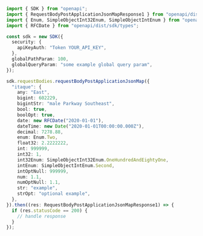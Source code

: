 ```typescript showLineNumbers copy filename="Request Body Post Application Json Map usage example"
import { SDK } from "openapi";
import { RequestBodyPostApplicationJsonMapResponse1 } from "openapi/dist/sdk/models/operations";
import { Enum, SimpleObjectInt32Enum, SimpleObjectIntEnum } from "openapi/dist/sdk/models/shared";
import { RFCDate } from "openapi/dist/sdk/types";

const sdk = new SDK({
  security: {
    apiKeyAuth: "Token YOUR_API_KEY",
  },
  globalPathParam: 100,
  globalQueryParam: "some example global query param",
});

sdk.requestBodies.requestBodyPostApplicationJsonMap({
  "itaque": {
    any: "East",
    bigint: 602229,
    bigintStr: "male Parkway Southeast",
    bool: true,
    boolOpt: true,
    date: new RFCDate("2020-01-01"),
    dateTime: new Date("2020-01-01T00:00:00.000Z"),
    decimal: 7278.88,
    enum: Enum.Two,
    float32: 2.2222222,
    int: 999999,
    int32: 1,
    int32Enum: SimpleObjectInt32Enum.OneHundredAndEightyOne,
    intEnum: SimpleObjectIntEnum.Second,
    intOptNull: 999999,
    num: 1.1,
    numOptNull: 1.1,
    str: "example",
    strOpt: "optional example",
  },
}).then((res: RequestBodyPostApplicationJsonMapResponse1) => {
  if (res.statusCode == 200) {
    // handle response
  }
});
```
